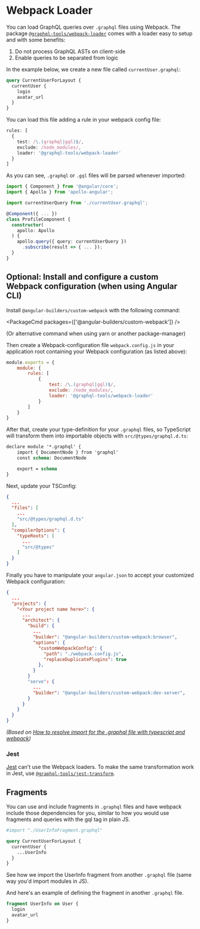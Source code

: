 
# Webpack Loader


You can load GraphQL queries over `.graphql` files using Webpack. The package [`@graphql-tools/webpack-loader`](https://www.npmjs.com/package/@graphql-tools/webpack-loader) comes with a loader easy to setup and with some benefits:

1. Do not process GraphQL ASTs on client-side
1. Enable queries to be separated from logic

In the example below, we create a new file called `currentUser.graphql`:

```graphql filename="currentUser.graphql"
query CurrentUserForLayout {
  currentUser {
    login
    avatar_url
  }
}
```

You can load this file adding a rule in your webpack config file:

```typescript
rules: [
  {
    test: /\.(graphql|gql)$/,
    exclude: /node_modules/,
    loader: '@graphql-tools/webpack-loader'
  }
]
```

As you can see, `.graphql` or `.gql` files will be parsed whenever imported:

```typescript
import { Component } from '@angular/core';
import { Apollo } from 'apollo-angular';

import currentUserQuery from './currentUser.graphql';

@Component({ ... })
class ProfileComponent {
  constructor(
    apollo: Apollo
  ) {
    apollo.query({ query: currentUserQuery })
      .subscribe(result => { ... });
  }
}
```


## Optional: Install and configure a custom Webpack configuration (when using Angular CLI)

Install `@angular-builders/custom-webpack` with the following command:

<PackageCmd packages={['@angular-builders/custom-webpack']} />

(Or alternative command when using yarn or another package-manager)

Then create a Webpack-configuration file `webpack.config.js` in your application root containing your Webpack configuration (as listed above):

```js filename="webpack.config.js"
module.exports = {
    module: {
        rules: [
            {
                test: /\.(graphql|gql)$/,
                exclude: /node_modules/,
                loader: '@graphql-tools/webpack-loader'
            }
        ]
    }
}
```

After that, create your type-definition for your `.graphql` files, so TypeScript will transform them into importable objects with `src/@types/graphql.d.ts`:

```graphql filename="graphql.d.ts"
declare module '*.graphql' {
    import { DocumentNode } from 'graphql'
    const schema: DocumentNode

    export = schema
}
```

Next, update your TSConfig:

```json filename="tsconfig.json"
{
  ...
  "files": [
    ...
    "src/@types/graphql.d.ts"
  ],
  "compilerOptions": {
    "typeRoots": [
      ...
      "src/@types"
    ]
  }
}
```

Finally you have to manipulate your `angular.json` to accept your customized Webpack configuration:

```json filename="angular.json"
{
  ...
  "projects": {
    "<Your project name here>": {
      ...
      "architect": {
        "build": {
          ...
          "builder": "@angular-builders/custom-webpack:browser",
          "options": {
            "customWebpackConfig": {
              "path": "./webpack.config.js",
              "replaceDuplicatePlugins": true
            },
          }
        }
        "serve": {
          ...
          "builder": "@angular-builders/custom-webpack:dev-server",
        }
      }
    }
  }
}
```
_(Based on [How to resolve import for the .graphql file with typescript and webpack](https://dev.to/open-graphql/how-to-resolve-import-for-the-graphql-file-with-typescript-and-webpack-35lf))_


### Jest

[Jest](https://facebook.github.io/jest/) can't use the Webpack loaders. To make the same transformation work in Jest, use [`@graphql-tools/jest-transform`](https://www.npmjs.com/package/@graphql-tools/jest-transform).

## Fragments

You can use and include fragments in `.graphql` files and have webpack include those dependencies for you, similar to how you would use fragments and queries with the gql tag in plain JS.

```graphql
#import "./UserInfoFragment.graphql"

query CurrentUserForLayout {
  currentUser {
    ...UserInfo
  }
}
```

See how we import the UserInfo fragment from another `.graphql` file (same way you'd import modules in JS).

And here's an example of defining the fragment in another `.graphql` file.

```graphql
fragment UserInfo on User {
  login
  avatar_url
}
```
